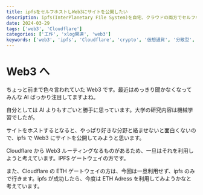 ```yaml
---
title: ipfsをセルフホストしWeb3にサイトを公開したい
description: ipfs(InterPlanetary File System)を自宅、クラウドの両方でセルフホストしWeb3にサイトを公開する方法
date: 2024-03-29
tags: ['web3', 'Cloudflare']
categories: ['工作', 'xlog関連', 'web3']
keywords: ['web3', 'ipfs', 'Cloudflare', 'crypto', '仮想通貨', '分散型', 'セルフホスト', 'selfhost', '自宅サーバー']
---
```


# Web3 へ

ちょっと前まで色々言われていた Web3 です。最近はめっきり聞かなくなってみんな AI ばっかり注目してますよね。

自分としては AI よりもすごいと勝手に思っています。大学の研究内容は機械学習でしたが。

サイトをホストするとなると、やっぱり好きな分野と絡ませないと面白くないので、ipfs で Web3 にサイトを公開してみようと思います。

Cloudflare から Web3 ルーティングなるものがあるため、一旦はそれを利用しようと考えています。IPFS ゲートウェイの方です。

また、Cloudflare の ETH ゲートウェイの方は、今回は一旦利用せず、ipfs のみで行きます。ipfs が成功したら、今度は ETH Adress を利用してみようかなと考えています。
